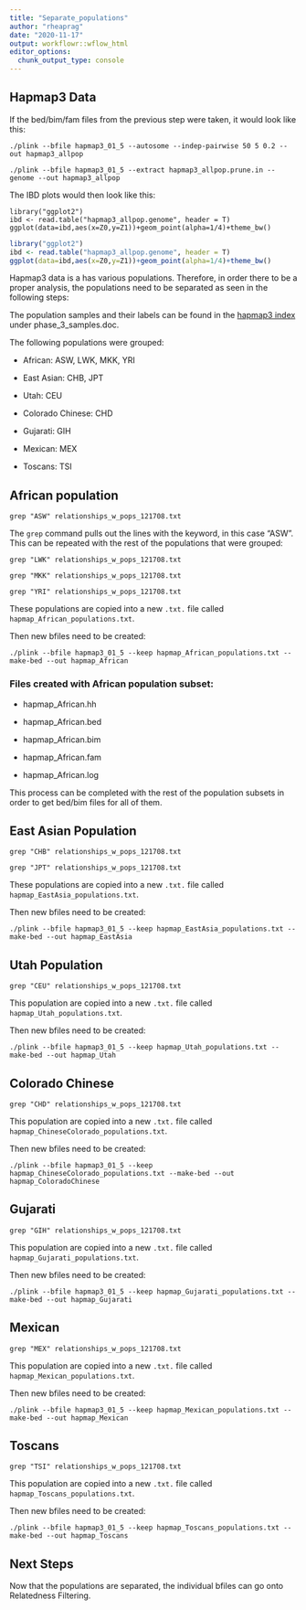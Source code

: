 ```yaml
---
title: "Separate_populations"
author: "rheaprag"
date: "2020-11-17"
output: workflowr::wflow_html
editor_options:
  chunk_output_type: console
---
```

## Hapmap3 Data 
If the bed/bim/fam files from the previous step were taken, it would look like this:

```{}
./plink --bfile hapmap3_01_5 --autosome --indep-pairwise 50 5 0.2 --out hapmap3_allpop
```

```{}
./plink --bfile hapmap3_01_5 --extract hapmap3_allpop.prune.in --genome --out hapmap3_allpop
```

The IBD plots would then look like this:
```{}
library("ggplot2")
ibd <- read.table("hapmap3_allpop.genome", header = T)
ggplot(data=ibd,aes(x=Z0,y=Z1))+geom_point(alpha=1/4)+theme_bw()
```

```r
library("ggplot2")
ibd <- read.table("hapmap3_allpop.genome", header = T)
ggplot(data=ibd,aes(x=Z0,y=Z1))+geom_point(alpha=1/4)+theme_bw()
```

Hapmap3 data is a has various populations. Therefore, in order there to be a proper analysis, the populations need to be separated as seen in the following steps:

The population samples and their labels can be found in the [hapmap3 index](ftp://ftp.ncbi.nlm.nih.gov/hapmap/genotypes/hapmap3/plink_format/draft_2) under phase_3_samples.doc. 

The following populations were grouped:

* African: ASW, LWK, MKK, YRI

* East Asian: CHB, JPT

* Utah: CEU

* Colorado Chinese: CHD

* Gujarati: GIH

* Mexican: MEX

* Toscans: TSI

## African population

```{}
grep "ASW" relationships_w_pops_121708.txt
```

The `grep` command pulls out the lines with the keyword, in this case "ASW". This can be repeated with the rest of the populations that were grouped:

```{}
grep "LWK" relationships_w_pops_121708.txt
```
```{}
grep "MKK" relationships_w_pops_121708.txt
```
```{}
grep "YRI" relationships_w_pops_121708.txt
```

These populations are copied into a new `.txt.` file called `hapmap_African_populations.txt`. 

Then new bfiles need to be created:

```{}
./plink --bfile hapmap3_01_5 --keep hapmap_African_populations.txt --make-bed --out hapmap_African
```

### Files created with African population subset:

* hapmap_African.hh

* hapmap_African.bed

* hapmap_African.bim

* hapmap_African.fam

* hapmap_African.log

This process can be completed with the rest of the population subsets in order to get bed/bim files for all of them.

## East Asian Population

```{}
grep "CHB" relationships_w_pops_121708.txt
```

```{}
grep "JPT" relationships_w_pops_121708.txt
```

These populations are copied into a new `.txt.` file called `hapmap_EastAsia_populations.txt`. 

Then new bfiles need to be created:

```{}
./plink --bfile hapmap3_01_5 --keep hapmap_EastAsia_populations.txt --make-bed --out hapmap_EastAsia
```

## Utah Population

```{}
grep "CEU" relationships_w_pops_121708.txt
```

This population are copied into a new `.txt.` file called `hapmap_Utah_populations.txt`. 

Then new bfiles need to be created:

```{}
./plink --bfile hapmap3_01_5 --keep hapmap_Utah_populations.txt --make-bed --out hapmap_Utah
```

## Colorado Chinese

```{}
grep "CHD" relationships_w_pops_121708.txt
```

This population are copied into a new `.txt.` file called `hapmap_ChineseColorado_populations.txt`. 

Then new bfiles need to be created:

```{}
./plink --bfile hapmap3_01_5 --keep hapmap_ChineseColorado_populations.txt --make-bed --out hapmap_ColoradoChinese
```

## Gujarati

```{}
grep "GIH" relationships_w_pops_121708.txt
```

This population are copied into a new `.txt.` file called `hapmap_Gujarati_populations.txt`. 

Then new bfiles need to be created:

```{}
./plink --bfile hapmap3_01_5 --keep hapmap_Gujarati_populations.txt --make-bed --out hapmap_Gujarati
```

## Mexican

```{}
grep "MEX" relationships_w_pops_121708.txt
```

This population are copied into a new `.txt.` file called `hapmap_Mexican_populations.txt`. 

Then new bfiles need to be created:

```{}
./plink --bfile hapmap3_01_5 --keep hapmap_Mexican_populations.txt --make-bed --out hapmap_Mexican
```

## Toscans

```{}
grep "TSI" relationships_w_pops_121708.txt
```

This population are copied into a new `.txt.` file called `hapmap_Toscans_populations.txt`. 

Then new bfiles need to be created:

```{}
./plink --bfile hapmap3_01_5 --keep hapmap_Toscans_populations.txt --make-bed --out hapmap_Toscans
```

## Next Steps
Now that the populations are separated, the individual bfiles can go onto Relatedness Filtering.


